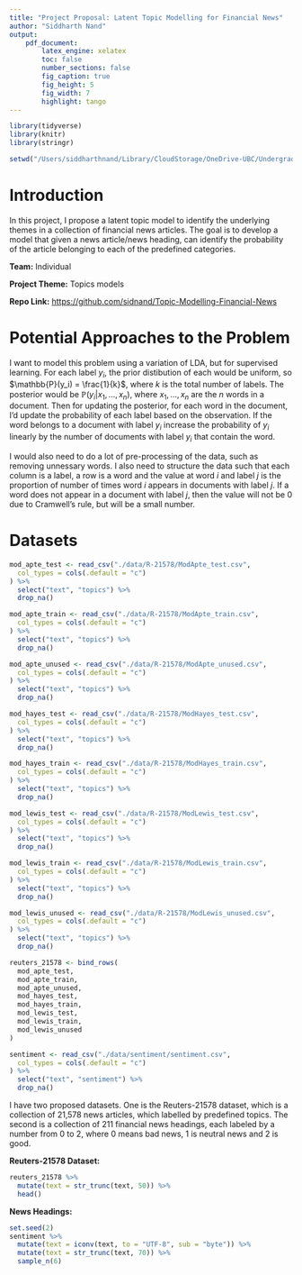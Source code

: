 ```yaml
---
title: "Project Proposal: Latent Topic Modelling for Financial News"
author: "Siddharth Nand"
output: 
    pdf_document:
        latex_engine: xelatex
        toc: false
        number_sections: false
        fig_caption: true
        fig_height: 5
        fig_width: 7
        highlight: tango
---
```


```r
library(tidyverse)
library(knitr)
library(stringr)

setwd("/Users/siddharthnand/Library/CloudStorage/OneDrive-UBC/Undergrad Courses/W2023/STAT 477C Special Topics in Statistics - BAYESIAN STATS/Project")
```

# Introduction

In this project, I propose a latent topic model to identify the underlying themes in a
collection of financial news articles. The goal is to develop a model that given a news article/news heading, can identify
the probability of the article belonging to each of the predefined categories.

**Team:** Individual

**Project Theme:** Topics models

**Repo Link:** [https://github.com/sidnand/Topic-Modelling-Financial-News](https://github.com/sidnand/Topic-Modelling-Financial-News)

# Potential Approaches to the Problem

I want to model this problem using a variation of LDA, but for supervised learning. For each label $y_i$, the prior distibution of each would be uniform, so $\mathbb{P}(y_i) = \frac{1}{k}$, where $k$ is the total number of labels. The posterior would be $\mathbb{P}(y_i | x_1, \ldots, x_n)$, where $x_1, \ldots, x_n$ are the $n$ words in a document. Then for updating the posterior, for each word in the document, I'd update the probability of each label based on the observation.
If the word belongs to a document with label $y_i$ increase the probability of $y_i$ linearly by the number of documents with label $y_i$ that contain the word.

I would also need to do a lot of pre-processing of the data, such as removing unnessary words. I also need to structure the data such that each column is a label, a row is a word and the value at word $i$ and label $j$ is the proportion of number of times word $i$ appears in documents with label $j$. If a word does not appear in a document with label $j$, then the value will not be 0 due to Cramwell's rule, but will be a small number.

# Datasets

```r
mod_apte_test <- read_csv("./data/R-21578/ModApte_test.csv",
  col_types = cols(.default = "c")
) %>%
  select("text", "topics") %>%
  drop_na()

mod_apte_train <- read_csv("./data/R-21578/ModApte_train.csv",
  col_types = cols(.default = "c")
) %>%
  select("text", "topics") %>%
  drop_na()

mod_apte_unused <- read_csv("./data/R-21578/ModApte_unused.csv",
  col_types = cols(.default = "c")
) %>%
  select("text", "topics") %>%
  drop_na()

mod_hayes_test <- read_csv("./data/R-21578/ModHayes_test.csv",
  col_types = cols(.default = "c")
) %>%
  select("text", "topics") %>%
  drop_na()

mod_hayes_train <- read_csv("./data/R-21578/ModHayes_train.csv",
  col_types = cols(.default = "c")
) %>%
  select("text", "topics") %>%
  drop_na()

mod_lewis_test <- read_csv("./data/R-21578/ModLewis_test.csv",
  col_types = cols(.default = "c")
) %>%
  select("text", "topics") %>%
  drop_na()

mod_lewis_train <- read_csv("./data/R-21578/ModLewis_train.csv",
  col_types = cols(.default = "c")
) %>%
  select("text", "topics") %>%
  drop_na()

mod_lewis_unused <- read_csv("./data/R-21578/ModLewis_unused.csv",
  col_types = cols(.default = "c")
) %>%
  select("text", "topics") %>%
  drop_na()

reuters_21578 <- bind_rows(
  mod_apte_test,
  mod_apte_train,
  mod_apte_unused,
  mod_hayes_test,
  mod_hayes_train,
  mod_lewis_test,
  mod_lewis_train,
  mod_lewis_unused
)
```

```r
sentiment <- read_csv("./data/sentiment/sentiment.csv",
  col_types = cols(.default = "c")
) %>%
  select("text", "sentiment") %>%
  drop_na()
```

I have two proposed datasets. One is the Reuters-21578 dataset, which is a collection of 21,578 news articles, which labelled by predefined topics. The second is a collection of 211 financial news headings, each labeled by a number from 0 to 2, where 0 means bad news, 1 is neutral news and 2 is good.

**Reuters-21578 Dataset:**

```r
reuters_21578 %>%
  mutate(text = str_trunc(text, 50)) %>%
  head()
```

**News Headings:**

```r
set.seed(2)
sentiment %>%
  mutate(text = iconv(text, to = "UTF-8", sub = "byte")) %>%
  mutate(text = str_trunc(text, 70)) %>%
  sample_n(6)
```